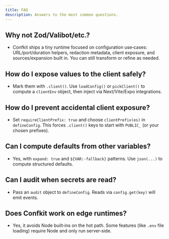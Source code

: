 ```yaml
---
title: FAQ
description: Answers to the most common questions.
---
```


## Why not Zod/Valibot/etc.?

- Confkit ships a tiny runtime focused on configuration use‑cases: URL/port/duration helpers, redaction metadata, client exposure, and sources/expansion built in. You can still transform or refine as needed.

## How do I expose values to the client safely?

- Mark them with `.client()`. Use `loadConfig()` or `pickClient()` to compute a `clientEnv` object, then inject via Next/Vite/Expo integrations.

## How do I prevent accidental client exposure?

- Set `requireClientPrefix: true` and choose `clientPrefix(es)` in `defineConfig`. This forces `.client()` keys to start with `PUBLIC_` (or your chosen prefixes).

## Can I compute defaults from other variables?

- Yes, with `expand: true` and `${VAR:-fallback}` patterns. Use `json(...)` to compute structured defaults.

## Can I audit when secrets are read?

- Pass an `audit` object to `defineConfig`. Reads via `config.get(key)` will emit events.

## Does Confkit work on edge runtimes?

- Yes, it avoids Node built‑ins on the hot path. Some features (like `.env` file loading) require Node and only run server‑side.
